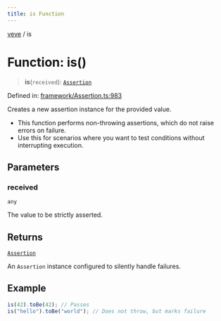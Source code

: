```yaml
---
title: is Function
---
```


[veve](./docs/veve/Types.mdx) / is


# Function: is()

> **is**(`received`): [`Assertion`](../classes/Assertion.md)

Defined in: [framework/Assertion.ts:983](https://github.com/tinytools-oss/veve/blob/be5b78158f59e7a302962ea6dd3ce70d92b54d39/src/framework/Assertion.ts#L983)

Creates a new assertion instance for the provided value.
- This function performs non-throwing assertions, which do not raise errors on failure.
- Use this for scenarios where you want to test conditions without interrupting execution.

## Parameters

### received

`any`

The value to be strictly asserted.

## Returns

[`Assertion`](../classes/Assertion.md)

An `Assertion` instance configured to silently handle failures.

## Example

```ts
is(42).toBe(42); // Passes
is("hello").toBe("world"); // Does not throw, but marks failure
```
